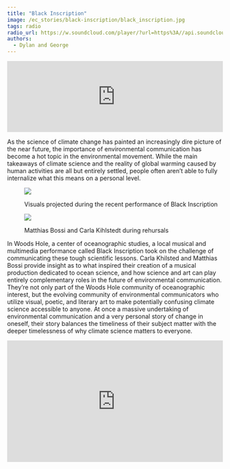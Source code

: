 ```yaml
---
title: "Black Inscription"
image: /ec_stories/black-inscription/black_inscription.jpg
tags: radio
radio_url: https://w.soundcloud.com/player/?url=https%3A//api.soundcloud.com/tracks/176479242
authors:
  - Dylan and George
---
```


<iframe width="100%" height="166" scrolling="no" frameborder="no" allow="autoplay" src="https://w.soundcloud.com/player/?url=https%3A//api.soundcloud.com/tracks/176479242&color=%23aa483f&auto_play=false&hide_related=false&show_comments=false&show_user=false&show_reposts=false&show_teaser=false&visual=false&download=true"></iframe>

As the science of climate change has painted an increasingly dire picture of the near future, the importance of environmental communication has become a hot topic in the environmental movement. While the main takeaways of climate science and the reality of global warming caused by human activities are all but entirely settled, people often aren’t able to fully internalize what this means on a personal level. 

<figure style = "width:100%">
<img src ="/ec_stories/black-inscription/BI 19-61.JPG">
<figcaption>
<p>Visuals projected during the recent performance of Black Inscription</p>
</figcaption>
</figure>

<figure>
<img src ="/ec_stories/black-inscription/BI 19-87.JPG">
<figcaption>
<p>Matthias Bossi and Carla Kihlstedt during rehursals</p>
</figcaption>
</figure>

In Woods Hole, a center of oceanographic studies, a local musical and multimedia performance called Black Inscription took on the challenge of communicating these tough scientific lessons. Carla Khilsted and Matthias Bossi provide insight as to what inspired their creation of a musical production dedicated to ocean science, and how science and art can play entirely complementary roles in the future of environmental communication. They’re not only part of the Woods Hole community of oceanographic interest, but the evolving community of environmental communicators who utilize visual, poetic, and literary art to make potentially confusing climate science accessible to anyone. At once a massive undertaking of environmental communication and a very personal story of change in oneself, their story balances the timeliness of their subject matter with the deeper timelessness of why climate science matters to everyone.

<div style="padding:56.25% 0 0 0;position:relative;">
<iframe style="position:absolute;top:0;left:0;width:100%;height:100%;" src="https://www.youtube.com/embed/Gs_aNPrIJoI" frameborder="0" allow="accelerometer; autoplay; encrypted-media; gyroscope; picture-in-picture" allowfullscreen></iframe>
</div>